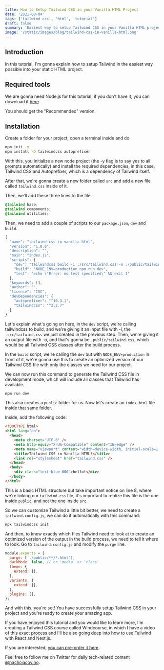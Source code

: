 ```yaml
---
title: How to Setup Tailwind CSS in your Vanilla HTML Project
date: '2021-08-04'
tags: ['tailwind css', 'html', 'tutorial']
draft: false
summary: 'Easiest way to setup Tailwind CSS in your Vanilla HTML project. Quick and easy step-by-step guide.'
image: '/static/images/blog/tailwind-css-in-vanilla-html.png'
---
```


## Introduction

In this tutorial, I'm gonna explain how to setup Tailwind in the easiest way possible into your static HTML project.

## Required tools

We are gonna need Node.js for this tutorial, if you don't have it, you can download it [here](https://nodejs.org/en/).

You should get the "Recommended" version.

## Installation

Create a folder for your project, open a terminal inside and do

```bash
npm init -y
npm install -D tailwindcss autoprefixer
```

With this, you initialize a new node project (the -y flag is to say yes to all prompts automatically) and install the required dependencies, in this case, Tailwind CSS and Autoprefixer, which is a dependency of Tailwind itself.

After that, we're gonna create a new folder called `src` and add a new file called `tailwind.css` inside of it.

Then, we'll add these three lines to the file.

```css
@tailwind base;
@tailwind components;
@tailwind utilities;
```

Then, we need to add a couple of scripts to our `package.json`, `dev` and `build`.

```js {7-8} showLineNumbers
{
  "name": "tailwind-css-in-vanilla-html",
  "version": "1.0.0",
  "description": "",
  "main": "index.js",
  "scripts": {
    "dev": "tailwindcss build -i ./src/tailwind.css -o ./public/tailwind.css",
    "build": "NODE_ENV=production npm run dev",
    "test": "echo \"Error: no test specified\" && exit 1"
  },
  "keywords": [],
  "author": "",
  "license": "ISC",
  "devDependencies": {
    "autoprefixer": "^10.3.1",
    "tailwindcss": "^2.2.7"
  }
}
```

Let's explain what's going on here, in the `dev` script, we're calling tailwindcss to build, and we're giving it an input file with -i, the `.src/tailwind.css` we just created in the previous step. Then, we're giving it an output file with -o, and that's gonna be `.public/tailwind.css`, which would be all Tailwind CSS classes after the build process.

In the `build` script, we're calling the `dev` but with `NODE_ENV=production` in front of it, we're gonna use this to create an optimized version of our Tailwind CSS file with only the classes we need for our project.

We can now run this command to generate the Tailwind CSS file in development mode, which will include all classes that Tailwind has available.

```bash
npm run dev
```

This also creates a `public` folder for us. Now let's create an `index.html` file inside that same folder.

Inside, add the following code:

```html {8} showLineNumbers
<!DOCTYPE html>
<html lang="en">
  <head>
    <meta charset="UTF-8" />
    <meta http-equiv="X-UA-Compatible" content="IE=edge" />
    <meta name="viewport" content="width=device-width, initial-scale=1.0" />
    <title>Tailwind CSS in Vanilla HTML!</title>
    <link rel="stylesheet" href="tailwind.css" />
  </head>
  <body>
    <div class="text-blue-600">hello!</div>
  </body>
</html>
```

This is a basic HTML structure but take important notice on line 8, where we're linking our `tailwind.css` file, it's important to realize this file is the one inside `public`, and not the one inside `src`.

So we can customize Tailwind a little bit better, we need to create a `tailwind.config.js`, we can do it automatically with this command:

```bash
npx tailwindcss init
```

And then, to know exactly which files Tailwind need to look at to create an optimized version of the output in the build process, we need to tell it where to look. Go to `tailwind.config.js` and modify the `purge` line.

```js {2}
module.exports = {
  purge: ['./public/**/*.html'],
  darkMode: false, // or 'media' or 'class'
  theme: {
    extend: {},
  },
  variants: {
    extend: {},
  },
  plugins: [],
};
```

And with this, you're set! You have successfully setup Tailwind CSS in your project and you're ready to create your amazing app.

If you have enjoyed this tutorial and you would like to learn more, I'm creating a Tailwind CSS course called Windcourse, in which I have a video of this exact process and I'll be also going deep into how to use Tailwind with React and Next.js.

If you are interested, [you can pre-order it here](https://app.slip.so/presale/windcourse).

Feel free to follow me on Twitter for daily tech-related content [@nachoiacovino](https://twitter.com/nachoiacovino).
